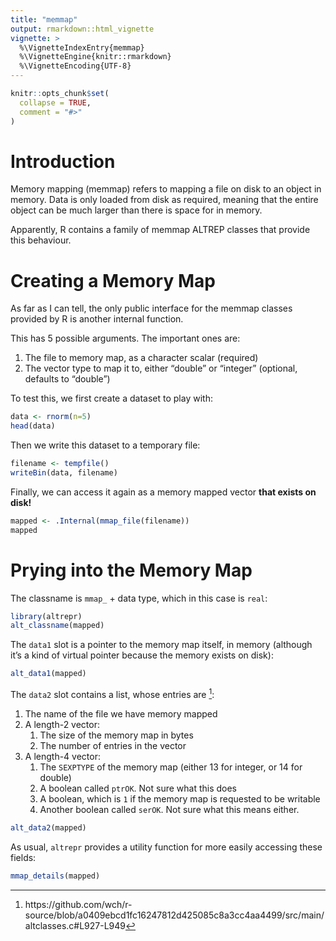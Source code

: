 ```yaml
---
title: "memmap"
output: rmarkdown::html_vignette
vignette: >
  %\VignetteIndexEntry{memmap}
  %\VignetteEngine{knitr::rmarkdown}
  %\VignetteEncoding{UTF-8}
---
```


```r
knitr::opts_chunk$set(
  collapse = TRUE,
  comment = "#>"
)
```

# Introduction

Memory mapping (memmap) refers to mapping a file on disk to an object in memory.
Data is only loaded from disk as required, meaning that the entire object
can be much larger than there is space for in memory.

Apparently, R contains a family of memmap ALTREP classes that provide this behaviour.

# Creating a Memory Map

As far as I can tell, the only public interface for the memmap classes provided by R is
another internal function.

This has 5 possible arguments. The important ones are:

1. The file to memory map, as a character scalar (required)
2. The vector type to map it to, either "double" or "integer" (optional, defaults to "double")

To test this, we first create a dataset to play with:

```r
data <- rnorm(n=5)
head(data)
```

Then we write this dataset to a temporary file:

```r
filename <- tempfile()
writeBin(data, filename)
```

Finally, we can access it again as a memory mapped vector **that exists on disk!**
```r
mapped <- .Internal(mmap_file(filename))
mapped
```


# Prying into the Memory Map

The classname is `mmap_` + data type, which in this case is `real`:

```r
library(altrepr)
alt_classname(mapped)
```

The `data1` slot is a pointer to the memory map itself, in memory (although it's
a kind of virtual pointer because the memory exists on disk):

```r
alt_data1(mapped)
```

The `data2` slot contains a list, whose entries are ^[https://github.com/wch/r-source/blob/a0409ebcd1fc16247812d425085c8a3cc4aa4499/src/main/altclasses.c#L927-L949]:

1. The name of the file we have memory mapped
2. A length-2 vector:
    1. The size of the memory map in bytes
    2. The number of entries in the vector
3. A length-4 vector:
    1. The `SEXPTYPE` of the memory map (either 13 for integer, or 14 for double)
    2. A boolean called `ptrOK`. Not sure what this does
    3. A boolean, which is `1` if the memory map is requested to be writable
    4. Another boolean called `serOK`. Not sure what this means either.

```r
alt_data2(mapped)
```

As usual, `altrepr` provides a utility function for more easily accessing these fields:

```r
mmap_details(mapped)
```
